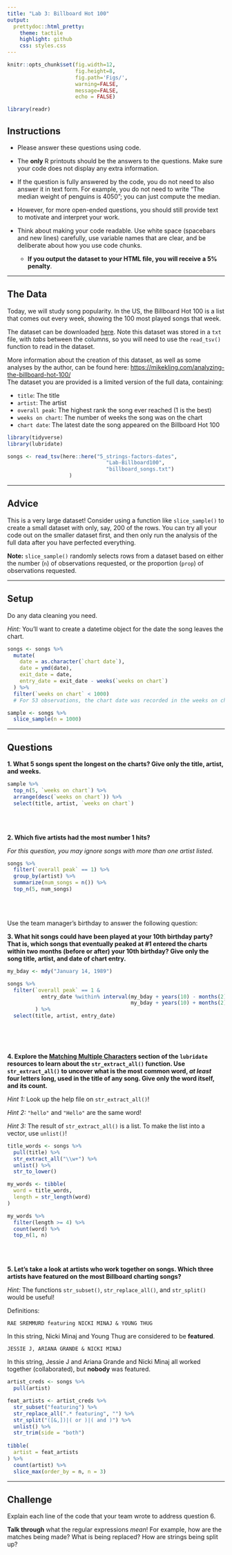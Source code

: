 ```yaml
---
title: "Lab 3: Billboard Hot 100"
output:
  prettydoc::html_pretty:
    theme: tactile
    highlight: github
    css: styles.css
---
```


```r
knitr::opts_chunk$set(fig.width=12,
                      fig.height=8, 
                      fig.path='Figs/',
                      warning=FALSE,
                      message=FALSE, 
                      echo = FALSE)

library(readr)
```


## Instructions

* Please answer these questions using code.

* The **only** R printouts should be the answers to the questions. Make sure
your code does not display any extra information.

* If the question is fully answered by the code, you do not need to also answer
it in text form.  For example, you do not need to write "The median weight of
penguins is 4050"; you can just compute the median.

* However, for more open-ended questions, you should still provide text to
motivate and interpret your work.

* Think about making your code readable.  Use white space (spacebars and new
lines) carefully, use variable names that are clear, and be deliberate about
how you use code chunks.
  * **If you output the dataset to your HTML file, you will receive a 
  5% penalty**. 
  
---

## The Data

Today, we will study song popularity.  In the US, the Billboard Hot 100 is a
list that comes out every week, showing the 100 most played songs that week.

The dataset can be downloaded 
[here](https://app.box.com/s/luiqkrrkds2q6l2xvppzwx5nejgpbgin). Note this
dataset was stored in a `txt` file, with *tabs* between the columns, so you will
need to use the `read_tsv()` function to read in the dataset. 

More information about the creation of this dataset, as well as some analyses by
the author, can be found here: [https://mikekling.com/analyzing-the-billboard-hot-100/](https://mikekling.com/analyzing-the-billboard-hot-100/)  
The dataset you are provided is a limited version of the full data, containing:

- `title`: The title
- `artist`: The artist
- `overall peak`: The highest rank the song ever reached (1 is the best)
- `weeks on chart`: The number of weeks the song was on the chart
- `chart date`: The latest date the song appeared on the Billboard Hot 100


```r
library(tidyverse)
library(lubridate)
```

```r
songs <- read_tsv(here::here("5_strings-factors-dates",
                                "Lab-Billboard100",
                                "billboard_songs.txt")
                    )
```

---

## Advice

This is a very large dataset!  Consider using a function like `slice_sample()`
to create a small dataset with only, say, 200 of the rows.  You can try all your
code out on the smaller dataset first, and then only run the analysis of the 
full data after you have perfected everything.

**Note:** `slice_sample()` randomly selects rows from a dataset based on either
the number (`n`) of observations requested, or the proportion (`prop`) of 
observations requested. 

---

## Setup

Do any data cleaning you need.

*Hint:* You'll want to create a datetime object for the date the song leaves the
chart.

```r
songs <- songs %>% 
  mutate(
    date = as.character(`chart date`),
    date = ymd(date), 
    exit_date = date,
    entry_date = exit_date - weeks(`weeks on chart`)
  ) %>% 
  filter(`weeks on chart` < 1000)
  # For 53 observations, the chart date was recorded in the weeks on chart column

sample <- songs %>% 
  slice_sample(n = 1000)

```

---

## Questions

__1. What 5 songs spent the longest on the charts?  Give only the title, artist, 
and weeks.__

```r
sample %>% 
  top_n(5, `weeks on chart`) %>%
  arrange(desc(`weeks on chart`)) %>%
  select(title, artist, `weeks on chart`)
```

</br>
</br>

__2. Which five artists had the most number 1 hits?__

*For this question, you may ignore songs with more than one artist listed.*

```r
songs %>% 
  filter(`overall peak` == 1) %>%
  group_by(artist) %>%
  summarize(num_songs = n()) %>%
  top_n(5, num_songs)

```

</br>
</br>

Use the team manager's birthday to answer the following question: 

__3. What hit songs could have been played at your 10th birthday party?  That
is, which songs that **eventually** peaked at #1  **entered** the charts within
two months (before or after) your 10th birthday?  Give only the song title,
artist, and date of chart entry.__


```r
my_bday <- mdy("January 14, 1989")

songs %>% 
  filter(`overall peak` == 1 & 
           entry_date %within% interval(my_bday + years(10) - months(2),
                                        my_bday + years(10) + months(2))
         ) %>%
  select(title, artist, entry_date)
  
```

</br>
</br>

__4. Explore the [Matching Multiple Characters](https://stringr.tidyverse.org/articles/regular-expressions.html#matching-multiple-characters) section of the `lubridate` resources to learn about the 
`str_extract_all()` function. Use `str_extract_all()` to uncover what is the
most common word, *at least* four letters long, used in the title of any song.
Give only the word itself, and its count.__

*Hint 1:* Look up the help file on `str_extract_all()`! 

*Hint 2:* `"hello"` and `"Hello"` are the same word!  

*Hint 3:* The result of `str_extract_all()` is a list. To make the list into a 
vector, use `unlist()`! 

```r
title_words <- songs %>%
  pull(title) %>%
  str_extract_all("\\w+") %>%
  unlist() %>%
  str_to_lower()

my_words <- tibble(
  word = title_words,
  length = str_length(word)
)

my_words %>%
  filter(length >= 4) %>%
  count(word) %>%
  top_n(1, n)
```

</br>
</br>

__5. Let's take a look at artists who work together on songs. Which three 
artists have **featured** on the most Billboard charting songs?__  

*Hint:* The functions `str_subset()`, `str_replace_all()`, and `str_split()`
would be useful! 

Definitions:
```
RAE SREMMURD featuring NICKI MINAJ & YOUNG THUG
```
In this string, Nicki Minaj and Young Thug are considered to be **featured**.
```
JESSIE J, ARIANA GRANDE & NICKI MINAJ
```
In this string, Jessie J and Ariana Grande and Nicki Minaj all worked 
together (collaborated), but **nobody** was featured.



```r
artist_creds <- songs %>%
  pull(artist)

feat_artists <- artist_creds %>% 
  str_subset("featuring") %>% 
  str_replace_all(".* featuring", "") %>%
  str_split("([&,])|( or )|( and )") %>%
  unlist() %>%
  str_trim(side = "both")
  
tibble(
  artist = feat_artists
) %>%
  count(artist) %>%
  slice_max(order_by = n, n = 3)

```

---

## Challenge

Explain each line of the code that your team wrote to address question 6.  

**Talk through** what the regular expressions *mean*! For example, how are the
matches being made? What is being replaced? How are strings being split up? 